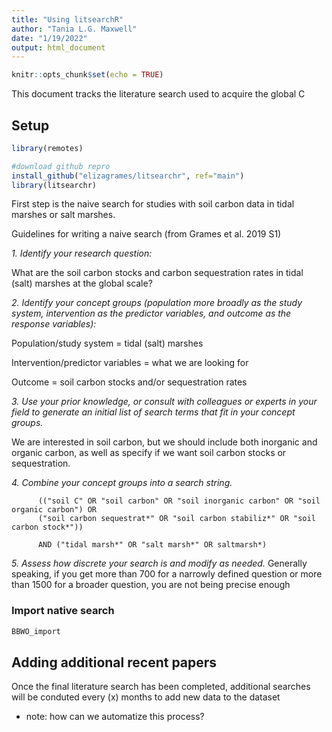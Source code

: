 ```yaml
---
title: "Using litsearchR"
author: "Tania L.G. Maxwell"
date: "1/19/2022"
output: html_document
---
```


```r
knitr::opts_chunk$set(echo = TRUE)
```

This document tracks the literature search used to acquire the global C 

## Setup

```r
library(remotes)

#download github repro
install_github("elizagrames/litsearchr", ref="main")
library(litsearchr)
```

First step is the naive search for studies with soil carbon data in tidal marshes or salt marshes. 

Guidelines for writing a naive search (from Grames et al. 2019 S1)

*1. Identify your research question:*

What are the soil carbon stocks and carbon sequestration rates in tidal (salt) marshes at the global scale? 

*2. Identify your concept groups (population more broadly as the study system, intervention as the predictor variables, and outcome as the response variables):*

Population/study system = tidal (salt) marshes

Intervention/predictor variables = what we are looking for

Outcome = soil carbon stocks and/or sequestration rates

*3. Use your prior knowledge, or consult with colleagues or experts in your field to generate an initial list of search terms that fit in your concept groups.*

We are interested in soil carbon, but we should include both inorganic and organic carbon, as well as specify if we want soil carbon stocks or sequestration. 

*4. Combine your concept groups into a search string.*

```
      (("soil C" OR "soil carbon" OR "soil inorganic carbon" OR "soil organic carbon") OR
      ("soil carbon sequestrat*" OR "soil carbon stabiliz*" OR "soil carbon stock*"))
      
      AND ("tidal marsh*" OR "salt marsh*" OR saltmarsh*)
```

*5. Assess how discrete your search is and modify as needed.* Generally speaking, if you get more than 700 for a narrowly defined question or more than 1500 for a broader question, you are not being precise enough

### Import native search
```r
BBWO_import 
```





## Adding additional recent papers

Once the final literature search has been completed, additional searches will be conduted every (x) months to add new data to the dataset

- note: how can we automatize this process? 
